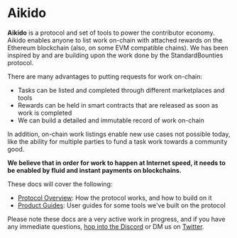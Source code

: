 # Aikido

**Aikido** is a protocol and set of tools to power the contributor economy. Aikido enables anyone to list work on-chain with attached rewards on the Ethereum blockchain (also, on some EVM compatible chains). We has been inspired by and are building upon the work done by the StandardBounties protocol.

There are many advantages to putting requests for work on-chain:
- Tasks can be listed and completed through different marketplaces and tools
- Rewards can be held in smart contracts that are released as soon as work is completed
- We can build a detailed and immutable record of work on-chain

In addition, on-chain work listings enable new use cases not possible today, like the ability for multiple parties to fund a task work towards a community good. 

**We believe that in order for work to happen at Internet speed, it needs to be enabled by fluid and instant payments on blockchains.**

These docs will cover the following:
- [Protocol Overview](/protocol): How the protocol works, and how to build on it  
- [Product Guides](/product-guides): User guides for some tools we've built on the protocol

Please note these docs are a very active work in progress, and if you have any immediate questions, [hop into the Discord](https://discord.gg/JKjY5tmvSu) or DM us on [Twitter](https://www.twitter.com/withaikido).